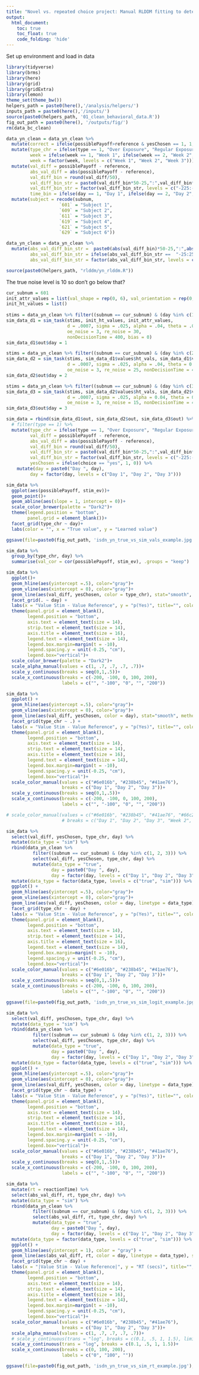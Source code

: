 ```yaml
---
title: "Novel vs. repeated choice project: Manual RLDDM fitting to determine parameter space"
output: 
  html_document:
    toc: true
    toc_float: true
    code_folding: 'hide'
---
```


Set up environment and load in data

```r
library(tidyverse)
library(brms)
library(here)
library(grid)
library(gridExtra)
library(lemon)
theme_set(theme_bw())
helpers_path = paste0(here(),'/analysis/helpers/')
inputs_path = paste0(here(),'/inputs/')
source(paste0(helpers_path, '01_clean_behavioral_data.R'))
fig_out_path = paste0(here(), '/outputs/fig/')
rm(data_bc_clean)
```

```r
data_yn_clean = data_yn_clean %>%
  mutate(correct = ifelse(possiblePayoff>reference & yesChosen == 1, 1, ifelse(possiblePayoff < reference & yesChosen == 0, 1, 0))) %>%
  mutate(type_chr = ifelse(type == 1, "Over Exposure", "Regular Exposure"),
         week = ifelse(week == 1, "Week 1", ifelse(week == 2, "Week 2", ifelse(week == 3, "Week 3", NA))),
         week = factor(week, levels = c("Week 1", "Week 2", "Week 3"))) %>%
  mutate(val_diff = possiblePayoff - reference,
         abs_val_diff = abs(possiblePayoff - reference),
         val_diff_bin = round(val_diff/50),
         val_diff_bin_str = paste0(val_diff_bin*50-25,":",val_diff_bin*50+25),
         val_diff_bin_str = factor(val_diff_bin_str, levels = c("-225:-175", "-175:-125", "-125:-75", "-75:-25", "-25:25", "25:75", "75:125", "125:175", "175:225")),
         time_bin = ifelse(day == 1, "Day 1", ifelse(day == 2, "Day 2", ifelse(day == 3, "Day 3", ifelse((day > 3) & (day < 8), "Week 2", "Week 3"))))) %>%
  mutate(subject = recode(subnum, 
                    `601` = "Subject 1", 
                    `609` = "Subject 2",
                    `611` = "Subject 3",
                    `619` = "Subject 4",
                    `621` = "Subject 5",
                    `629` = "Subject 6"))
```


```r
data_yn_clean = data_yn_clean %>%
  mutate(abs_val_diff_bin_str =  paste0(abs(val_diff_bin)*50-25,":",abs(val_diff_bin)*50+25),
         abs_val_diff_bin_str = ifelse(abs_val_diff_bin_str ==  "-25:25", "0:25", abs_val_diff_bin_str),
         abs_val_diff_bin_str = factor(abs_val_diff_bin_str, levels = c("0:25", "25:75", "75:125", "125:175", "175:225", "225:275")))
```


```r
source(paste0(helpers_path, "rlddm/yn_rlddm.R"))
```

The true noise level is 10 so don't go below that?

```r
cur_subnum = 601
init_attr_values = list(val_shape = rep(0, 6), val_orientation = rep(0, 11), val_filling = rep(0, 9))
init_ht_values = list()
  
stims = data_yn_clean %>% filter((subnum == cur_subnum) & (day %in% c(1)))
sim_data_d1 = sim_task(stims, init_ht_values, init_attr_values, 
                       d = .0007, sigma = .025, alpha = .04, theta = .03, 
                       oe_noise = 3, re_noise = 30, 
                       nonDecisionTime = 400, bias = 0)
sim_data_d1$out$day = 1

stims = data_yn_clean %>% filter((subnum == cur_subnum) & (day %in% c(2)))
sim_data_d2 = sim_task(stims, sim_data_d1$values$ht_vals, sim_data_d1$values, 
                       d = .0007, sigma = .025, alpha = .04, theta = 0.05,
                       oe_noise = 3, re_noise = 25, nonDecisionTime = 400, bias = 0)
sim_data_d2$out$day = 2

stims = data_yn_clean %>% filter((subnum == cur_subnum) & (day %in% c(3)))
sim_data_d3 = sim_task(stims, sim_data_d2$values$ht_vals, sim_data_d2$values, 
                       d = .0007, sigma = .025, alpha = 0.04, theta = 0.05, 
                       oe_noise = 3, re_noise = 15, nonDecisionTime = 400, bias = 0)
sim_data_d3$out$day = 3

```

```r
sim_data = rbind(sim_data_d1$out, sim_data_d2$out, sim_data_d3$out) %>%
  # filter(type == 1) %>%
  mutate(type_chr = ifelse(type == 1, "Over Exposure", "Regular Exposure"),
         val_diff = possiblePayoff - reference,
         abs_val_diff = abs(possiblePayoff - reference),
         val_diff_bin = round(val_diff/50),
         val_diff_bin_str = paste0(val_diff_bin*50-25,":",val_diff_bin*50+25),
         val_diff_bin_str = factor(val_diff_bin_str, levels = c("-225:-175", "-175:-125", "-125:-75", "-75:-25", "-25:25", "25:75", "75:125", "125:175", "175:225")),
         yesChosen = ifelse(choice == "yes", 1, 0)) %>%
    mutate(day = paste0("Day ", day),
         day = factor(day, levels = c("Day 1", "Day 2", "Day 3")))

```

```r
sim_data %>%
  ggplot(aes(possiblePayoff, stim_ev))+
  geom_point()+
  geom_abline(aes(slope = 1, intercept = 0))+
  scale_color_brewer(palette = "Dark2")+
  theme(legend.position = "bottom",
        panel.grid = element_blank())+
  facet_grid(type_chr ~ day)+
  labs(color = "", x = "True value", y = "Learned value")

ggsave(file=paste0(fig_out_path, 'isdn_yn_true_vs_sim_vals_example.jpg'), height = 4.5, width = 8, units="in")
```

```r
sim_data %>%
  group_by(type_chr, day) %>%
  summarise(val_cor = cor(possiblePayoff, stim_ev), .groups = "keep")
```

```r
sim_data %>%
  ggplot()+
  geom_hline(aes(yintercept =.5), color="gray")+
  geom_vline(aes(xintercept = 0), color="gray")+
  geom_line(aes(val_diff, yesChosen, color = type_chr), stat="smooth", method = "glm", method.args = list(family = "binomial"), formula = "y ~ x", se = FALSE, linewidth = 1.5, fullrange = T) +
  facet_grid(. ~ day) +
  labs(x = "Value Stim - Value Reference", y = "p(Yes)", title="", color = "")+
  theme(panel.grid = element_blank(),
        legend.position = "bottom",
        axis.text = element_text(size = 14),
        strip.text = element_text(size = 14),
        axis.title = element_text(size = 16),
        legend.text = element_text(size = 14),
        legend.box.margin=margin(t = -10),
        legend.spacing.y = unit(-0.25, "cm"),
        legend.box="vertical")+
  scale_color_brewer(palette = "Dark2")+
  scale_alpha_manual(values = c(1, .7, .7, .7, .7))+
  scale_y_continuous(breaks = seq(0,1,.5))+
  scale_x_continuous(breaks = c(-200, -100, 0, 100, 200),
                     labels = c("", "-100", "0", "", "200"))
```

```r
sim_data %>%
  ggplot() +
  geom_hline(aes(yintercept =.5), color="gray")+
  geom_vline(aes(xintercept = 0), color="gray")+
  geom_line(aes(val_diff, yesChosen, color = day), stat="smooth", method = "glm", method.args = list(family = "binomial"), formula = "y ~ x", se = FALSE, linewidth = 1.5, fullrange = T) +
  facet_grid(type_chr ~ .) +
  labs(x = "Value Stim - Value Reference", y = "p(Yes)", title="", color = "")+
  theme(panel.grid = element_blank(),
        legend.position = "bottom",
        axis.text = element_text(size = 14),
        strip.text = element_text(size = 14),
        axis.title = element_text(size = 16),
        legend.text = element_text(size = 14),
        legend.box.margin=margin(t = -10),
        legend.spacing.y = unit(-0.25, "cm"),
        legend.box="vertical")+
  scale_color_manual(values = c("#6e016b", "#238b45", "#41ae76"),
                     breaks = c("Day 1", "Day 2", "Day 3"))+
  scale_y_continuous(breaks = seq(0,1,.5))+
  scale_x_continuous(breaks = c(-200, -100, 0, 100, 200),
                     labels = c("", "-100", "0", "", "200"))

# scale_color_manual(values = c("#6e016b", "#238b45", "#41ae76", "#66c2a4", "#99d8c9"),
                     # breaks = c("Day 1", "Day 2", "Day 3", "Week 2", "Week 3"))
```

```r
sim_data %>%
  select(val_diff, yesChosen, type_chr, day) %>%
  mutate(data_type = "sim") %>%
  rbind(data_yn_clean %>%
          filter((subnum == cur_subnum) & (day %in% c(1, 2, 3))) %>%
          select(val_diff, yesChosen, type_chr, day) %>%
          mutate(data_type = "true",
                 day = paste0("Day ", day),
                 day = factor(day, levels = c("Day 1", "Day 2", "Day 3")))) %>%
  mutate(data_type = factor(data_type, levels = c("true", "sim"))) %>%
  ggplot() +
  geom_hline(aes(yintercept =.5), color="gray")+
  geom_vline(aes(xintercept = 0), color="gray")+
  geom_line(aes(val_diff, yesChosen, color = day, linetype = data_type), stat="smooth", method = "glm", method.args = list(family = "binomial"), formula = "y ~ x", se = FALSE, linewidth = 1.5, fullrange = T) +
  facet_grid(type_chr ~ day) +
  labs(x = "Value Stim - Value Reference", y = "p(Yes)", title="", color = "", linetype = "")+
  theme(panel.grid = element_blank(),
        legend.position = "bottom",
        axis.text = element_text(size = 14),
        strip.text = element_text(size = 14),
        axis.title = element_text(size = 16),
        legend.text = element_text(size = 14),
        legend.box.margin=margin(t = -10),
        legend.spacing.y = unit(-0.25, "cm"),
        legend.box="vertical")+
  scale_color_manual(values = c("#6e016b", "#238b45", "#41ae76"),
                     breaks = c("Day 1", "Day 2", "Day 3"))+
  scale_y_continuous(breaks = seq(0,1,.5))+
  scale_x_continuous(breaks = c(-200, -100, 0, 100, 200),
                     labels = c("", "-100", "0", "", "200"))

ggsave(file=paste0(fig_out_path, 'isdn_yn_true_vs_sim_logit_example.jpg'), height = 5.5, width = 8, units="in")
```
```r
sim_data %>%
  select(val_diff, yesChosen, type_chr, day) %>%
  mutate(data_type = "sim") %>%
  rbind(data_yn_clean %>%
          filter((subnum == cur_subnum) & (day %in% c(1, 2, 3))) %>%
          select(val_diff, yesChosen, type_chr, day) %>%
          mutate(data_type = "true",
                 day = paste0("Day ", day),
                 day = factor(day, levels = c("Day 1", "Day 2", "Day 3")))) %>%
  mutate(data_type = factor(data_type, levels = c("true", "sim"))) %>%
  ggplot() +
  geom_hline(aes(yintercept =.5), color="gray")+
  geom_vline(aes(xintercept = 0), color="gray")+
  geom_line(aes(val_diff, yesChosen, color = day, linetype = data_type), stat="smooth", method = "glm", method.args = list(family = "binomial"), formula = "y ~ x", se = FALSE, linewidth = 1.5, fullrange = T) +
  facet_grid(type_chr ~ data_type) +
  labs(x = "Value Stim - Value Reference", y = "p(Yes)", title="", color = "", linetype = "")+
  theme(panel.grid = element_blank(),
        legend.position = "bottom",
        axis.text = element_text(size = 14),
        strip.text = element_text(size = 14),
        axis.title = element_text(size = 16),
        legend.text = element_text(size = 14),
        legend.box.margin=margin(t = -10),
        legend.spacing.y = unit(-0.25, "cm"),
        legend.box="vertical")+
  scale_color_manual(values = c("#6e016b", "#238b45", "#41ae76"),
                     breaks = c("Day 1", "Day 2", "Day 3"))+
  scale_y_continuous(breaks = seq(0,1,.5))+
  scale_x_continuous(breaks = c(-200, -100, 0, 100, 200),
                     labels = c("", "-100", "0", "", "200"))
```

```r
sim_data %>%
  mutate(rt = reactionTime) %>%
  select(abs_val_diff, rt, type_chr, day) %>%
  mutate(data_type = "sim") %>%
  rbind(data_yn_clean %>%
          filter((subnum == cur_subnum) & (day %in% c(1, 2, 3))) %>%
          select(abs_val_diff, rt, type_chr, day) %>%
          mutate(data_type = "true",
                 day = paste0("Day ", day),
                 day = factor(day, levels = c("Day 1", "Day 2", "Day 3")))) %>%
  mutate(data_type = factor(data_type, levels = c("true", "sim"))) %>%
  ggplot() +
  geom_hline(aes(yintercept = 1), color = "gray") + 
  geom_line(aes(abs_val_diff, rt, color = day, linetype = data_type), stat="smooth", method = "lm", formula = "y ~ x", se = FALSE, linewidth = 1.5)+
  facet_grid(type_chr ~ day) +
  labs(x = "|Value Stim - Value Reference|", y = "RT (secs)", title="", color = "", linetype = "")+
  theme(panel.grid = element_blank(),
        legend.position = "bottom",
        axis.text = element_text(size = 14),
        strip.text = element_text(size = 14),
        axis.title = element_text(size = 16),
        legend.text = element_text(size = 14),
        legend.box.margin=margin(t = -10),
        legend.spacing.y = unit(-0.25, "cm"),
        legend.box="vertical")+
  scale_color_manual(values = c("#6e016b", "#238b45", "#41ae76"),
                     breaks = c("Day 1", "Day 2", "Day 3"))+
  scale_alpha_manual(values = c(1, .7, .7, .7, .7))+
  # scale_y_continuous(trans = "log", breaks = c(0.1, .5, 1, 1.5), limits = c(0.001,8))+
  scale_y_continuous(trans = "log", breaks = c(0.1, .5, 1, 1.5))+
  scale_x_continuous(breaks = c(0, 100, 200),
                     labels = c("0", "100", ""))

ggsave(file=paste0(fig_out_path, 'isdn_yn_true_vs_sim_rt_example.jpg'), height = 5.5, width = 8, units="in")
```
